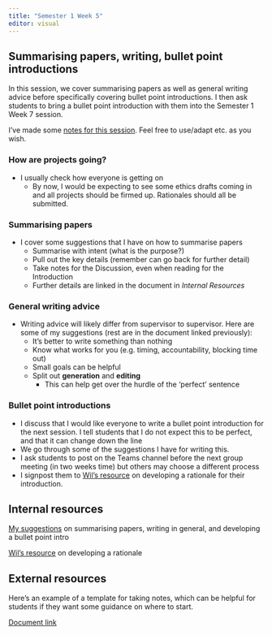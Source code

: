 ```yaml
---
title: "Semester 1 Week 5"
editor: visual
---
```


## Summarising papers, writing, bullet point introductions

In this session, we cover summarising papers as well as general writing advice before specifically covering bullet point introductions. I then ask students to bring a bullet point introduction with them into the Semester 1 Week 7 session.

I've made some [notes for this session](https://gla-my.sharepoint.com/:w:/g/personal/ashley_robertson_glasgow_ac_uk/EeTpe8KOecFNvPUzETtY3U8B34TUuXe1Ogy6ZFNDAbTPcw?e=EMHCKI). Feel free to use/adapt etc. as you wish.

### How are projects going?

-   I usually check how everyone is getting on
    -   By now, I would be expecting to see some ethics drafts coming in and all projects should be firmed up. Rationales should all be submitted.

### Summarising papers

-   I cover some suggestions that I have on how to summarise papers
    -   Summarise with intent (what is the purpose?)
    -   Pull out the key details (remember can go back for further detail)
    -   Take notes for the Discussion, even when reading for the Introduction
    -   Further details are linked in the document in *Internal Resources*

### General writing advice

-   Writing advice will likely differ from supervisor to supervisor. Here are some of my suggestions (rest are in the document linked previously):
    -   It's better to write something than nothing
    -   Know what works for you (e.g. timing, accountability, blocking time out)
    -   Small goals can be helpful
    -   Split out **generation** and **editing**
        -   This can help get over the hurdle of the 'perfect' sentence

### Bullet point introductions

-   I discuss that I would like everyone to write a bullet point introduction for the next session. I tell students that I do not expect this to be perfect, and that it can change down the line
-   We go through some of the suggestions I have for writing this.
-   I ask students to post on the Teams channel before the next group meeting (in two weeks time) but others may choose a different process
-   I signpost them to [Wil's resource](https://gla-my.sharepoint.com/:w:/g/personal/ashley_robertson_glasgow_ac_uk/EXHOBRvN14dLoThMX6zBEd0B7dxgXh3t7zcUhc5H7CSOjw?e=HeDnPs) on developing a rationale for their introduction.

## Internal resources

[My suggestions](https://gla-my.sharepoint.com/:w:/g/personal/ashley_robertson_glasgow_ac_uk/EeTpe8KOecFNvPUzETtY3U8B34TUuXe1Ogy6ZFNDAbTPcw?e=EMHCKI) on summarising papers, writing in general, and developing a bullet point intro

[Wil's resource](https://gla-my.sharepoint.com/:w:/g/personal/ashley_robertson_glasgow_ac_uk/EXHOBRvN14dLoThMX6zBEd0B7dxgXh3t7zcUhc5H7CSOjw?e=HeDnPs) on developing a rationale

## External resources

Here's an example of a template for taking notes, which can be helpful for students if they want some guidance on where to start.

[Document link](https://teachpsychscience.org/index.php/a-guide-and-template-for-taking-notes-on-research/815/communicating-science/)
